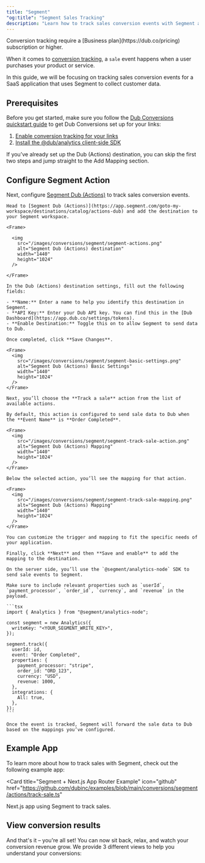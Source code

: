 ```yaml
---
title: "Segment"
"og:title": "Segment Sales Tracking"
description: "Learn how to track sales conversion events with Segment and Dub"
---
```



<Note>
  Conversion tracking require a [Business plan](https://dub.co/pricing)
  subscription or higher.
</Note>

When it comes to [conversion tracking](/conversions/quickstart), a `sale` event happens when a user purchases your product or service.

In this guide, we will be focusing on tracking sales conversion events for a SaaS application that uses Segment to collect customer data.

## Prerequisites

Before you get started, make sure you follow the [Dub Conversions quickstart guide](/conversions/quickstart) to get Dub Conversions set up for your links:

1. [Enable conversion tracking for your links](/conversions/quickstart#step-1%3A-enable-conversion-tracking-for-your-links)
2. [Install the @dub/analytics client-side SDK](/sdks/client-side/introduction)

If you’ve already set up the Dub (Actions) destination, you can skip the first two steps and jump straight to the Add Mapping section.

## Configure Segment Action

Next, configure [Segment Dub (Actions)](https://app.segment.com/goto-my-workspace/destinations/catalog/actions-dub) to track sales conversion events.

<Steps>

  <Step title="Add Dub (Actions) destination">

    Head to [Segment Dub (Actions)](https://app.segment.com/goto-my-workspace/destinations/catalog/actions-dub) and add the destination to your Segment workspace.

    <Frame>

      <img
        src="/images/conversions/segment/segment-actions.png"
        alt="Segment Dub (Actions) destination"
        width="1440"
        height="1024"
      />

    </Frame>

  </Step>

  <Step title="Configure Dub API Key">

    In the Dub (Actions) destination settings, fill out the following fields:

    - **Name:** Enter a name to help you identify this destination in Segment.
    - **API Key:** Enter your Dub API key. You can find this in the [Dub Dashboard](https://app.dub.co/settings/tokens).
    - **Enable Destination:** Toggle this on to allow Segment to send data to Dub.

    Once completed, click **Save Changes**.

    <Frame>
      <img
        src="/images/conversions/segment/segment-basic-settings.png"
        alt="Segment Dub (Actions) Basic Settings"
        width="1440"
        height="1024"
      />
    </Frame>

  </Step>
  
  <Step title="Add Mapping">

    Next, you’ll choose the **Track a sale** action from the list of available actions.

    By default, this action is configured to send sale data to Dub when the **Event Name** is **Order Completed**.

    <Frame>
      <img
        src="/images/conversions/segment/segment-track-sale-action.png"
        alt="Segment Dub (Actions) Mapping"
        width="1440"
        height="1024"
      />
    </Frame>

    Below the selected action, you’ll see the mapping for that action.

    <Frame>
      <img
        src="/images/conversions/segment/segment-track-sale-mapping.png"
        alt="Segment Dub (Actions) Mapping"
        width="1440"
        height="1024"
      />
    </Frame>

    You can customize the trigger and mapping to fit the specific needs of your application.

    Finally, click **Next** and then **Save and enable** to add the mapping to the destination.

  </Step>

  <Step title="Send sale events to Dub">

    On the server side, you’ll use the `@segment/analytics-node` SDK to send sale events to Segment.

    Make sure to include relevant properties such as `userId`, `payment_processor`, `order_id`, `currency`, and `revenue` in the payload.

    ```tsx
    import { Analytics } from "@segment/analytics-node";

    const segment = new Analytics({
      writeKey: "<YOUR_SEGMENT_WRITE_KEY>",
    });

    segment.track({
      userId: id,
      event: "Order Completed",
      properties: {
        payment_processor: "stripe",
        order_id: "ORD_123",
        currency: "USD",
        revenue: 1000,
      },
      integrations: {
        All: true,
      },
    });
    ```

    Once the event is tracked, Segment will forward the sale data to Dub based on the mappings you’ve configured.

  </Step>

</Steps>

<SaleAttributes />

## Example App

To learn more about how to track sales with Segment, check out the following example app:

<Card
  title="Segment + Next.js App Router Example"
  icon="github"
  href="https://github.com/dubinc/examples/blob/main/conversions/segment/actions/track-sale.ts"
>
  Next.js app using Segment to track sales.
</Card>

## View conversion results

And that's it – you're all set! You can now sit back, relax, and watch your conversion revenue grow. We provide 3 different views to help you understand your conversions:

<ViewConversions />
